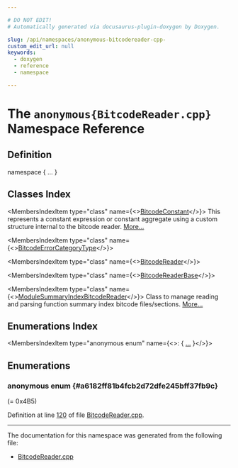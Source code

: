 ```yaml
---

# DO NOT EDIT!
# Automatically generated via docusaurus-plugin-doxygen by Doxygen.

slug: /api/namespaces/anonymous-bitcodereader-cpp-
custom_edit_url: null
keywords:
  - doxygen
  - reference
  - namespace

---
```





# The `anonymous{BitcodeReader.cpp}` Namespace Reference

<DoxygenPage pluginConfig={pluginConfig}>



## Definition

<CodeBlock>namespace &#123; ... &#125;</CodeBlock>

## Classes Index

<MembersIndex>

<MembersIndexItem
  type="class"
  name={<><a href="/docs/api/classes/anonymous-namespace-bitcodereader-cpp-/bitcodeconstant">BitcodeConstant</a></>}>
This represents a constant expression or constant aggregate using a custom structure internal to the bitcode reader. <a href="/docs/api/classes/anonymous-namespace-bitcodereader-cpp-/bitcodeconstant/#details">More...</a>
</MembersIndexItem>

<MembersIndexItem
  type="class"
  name={<><a href="/docs/api/classes/anonymous-namespace-bitcodereader-cpp-/bitcodeerrorcategorytype">BitcodeErrorCategoryType</a></>}>
</MembersIndexItem>

<MembersIndexItem
  type="class"
  name={<><a href="/docs/api/classes/anonymous-namespace-bitcodereader-cpp-/bitcodereader">BitcodeReader</a></>}>
</MembersIndexItem>

<MembersIndexItem
  type="class"
  name={<><a href="/docs/api/classes/anonymous-namespace-bitcodereader-cpp-/bitcodereaderbase">BitcodeReaderBase</a></>}>
</MembersIndexItem>

<MembersIndexItem
  type="class"
  name={<><a href="/docs/api/classes/anonymous-namespace-bitcodereader-cpp-/modulesummaryindexbitcodereader">ModuleSummaryIndexBitcodeReader</a></>}>
Class to manage reading and parsing function summary index bitcode files/sections. <a href="/docs/api/classes/anonymous-namespace-bitcodereader-cpp-/modulesummaryindexbitcodereader/#details">More...</a>
</MembersIndexItem>

</MembersIndex>

## Enumerations Index

<MembersIndex>

<MembersIndexItem
  type="anonymous enum"
  name={<>:  &#123; <a href="#a6182ff81b4fcb2d72dfe245bff37fb9c">...</a> &#125;</>}>
</MembersIndexItem>

</MembersIndex>


<SectionDefinition>

## Enumerations

### anonymous enum  {#a6182ff81b4fcb2d72dfe245bff37fb9c}

<MemberDefinition
  prototype="anonymous enum ">

<EnumerationList title="Enumeration values">

<Link id="a6182ff81b4fcb2d72dfe245bff37fb9cafa114d2dde95334ef23804eee4a8f20a" />
<EnumerationListItem name="SWITCH_INST_MAGIC">
 (= 0x4B5)
</EnumerationListItem>

</EnumerationList>

Definition at line <a href="/docs/api/files/lib/lib/bitcode/lib/bitcode/reader/bitcodereader-cpp/#l00120">120</a> of file <a href="/docs/api/files/lib/lib/bitcode/lib/bitcode/reader/bitcodereader-cpp">BitcodeReader.cpp</a>.
</MemberDefinition>

</SectionDefinition>

<hr/>

The documentation for this namespace was generated from the following file:

<ul>
<li><a href="/docs/api/files/lib/lib/bitcode/lib/bitcode/reader/bitcodereader-cpp">BitcodeReader.cpp</a></li>
</ul>

</DoxygenPage>
